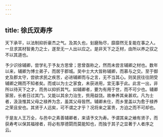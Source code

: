 ```yaml
---
---
---
```

title: 徐氏双寿序
---



天下承平，以法制抑折豪杰之气。及其久也，刬磨殆尽，靡靡然无复能在事之人。一旦求其材智勇力之士，遂至无一人出以应之。是非天下之乏材，由所以养之驭之不以其道也。

予少识徐辅卿，尝学礼于予友方思曾；思曾亟称之，然而未尝言辅卿之材也。数年以来，辅卿为博士弟子，而居于郡城。吴中士大大皆称辅卿，而慕与之交。至于御史及郡太守，尝欲求民之疾苦，必进辅卿而与之言，无不当其心。则吴民往往阴受辅卿之赐而不知者矣。而或以为士之家食，未获进用，宜无事于此。此言一出，非所以待天下之才，而务以抑折其气。如辅卿者，要为有用于世，而不可少也。辅卿家居，长者日过其门。又能以其余力治生，赀用益饶。故奉养其亲甚欢。凡为士者，汲汲惟其父母之禄养为念，虽其父母皆然。辅卿未仕，而乡里盖以为愈于禄养之荣且安也。其贤于人远矣，可不谓之才乎？况将来之富贵，方迫之而不可却也。

于是友人王万全，与邑中之素善辅卿者，来请予文为寿。予谓其亲之飨有贤子，而获寿考以保其福禄者，将必有厚德閟而莫能知也，而独于其子之显著于人者序之云。